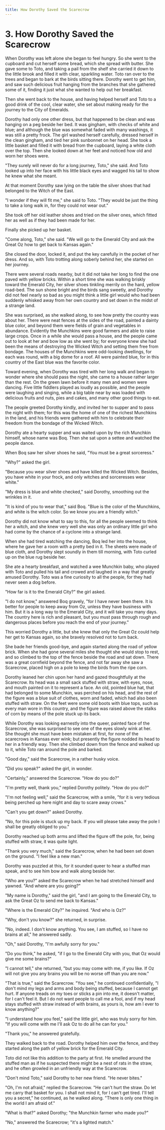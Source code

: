 ```yaml
---
title: How Dorothy Saved the Scarecrow
---
```


# 3. How Dorothy Saved the Scarecrow

When Dorothy was left alone she began to feel hungry. So she went to the cupboard and cut herself some bread, which she spread with butter. She gave some to Toto, and taking a pail from the shelf she carried it down to the little brook and filled it with clear, sparkling water. Toto ran over to the trees and began to bark at the birds sitting there. Dorothy went to get him, and saw such delicious fruit hanging from the branches that she gathered some of it, finding it just what she wanted to help out her breakfast.

Then she went back to the house, and having helped herself and Toto to a good drink of the cool, clear water, she set about making ready for the journey to the City of Emeralds.

Dorothy had only one other dress, but that happened to be clean and was hanging on a peg beside her bed. It was gingham, with checks of white and blue; and although the blue was somewhat faded with many washings, it was still a pretty frock. The girl washed herself carefully, dressed herself in the clean gingham, and tied her pink sunbonnet on her head. She took a little basket and filled it with bread from the cupboard, laying a white cloth over the top. Then she looked down at her feet and noticed how old and worn her shoes were.

"They surely will never do for a long journey, Toto," she said. And Toto looked up into her face with his little black eyes and wagged his tail to show he knew what she meant.

At that moment Dorothy saw lying on the table the silver shoes that had belonged to the Witch of the East.

"I wonder if they will fit me," she said to Toto. "They would be just the thing to take a long walk in, for they could not wear out."

She took off her old leather shoes and tried on the silver ones, which fitted her as well as if they had been made for her.

Finally she picked up her basket.

"Come along, Toto," she said. "We will go to the Emerald City and ask the Great Oz how to get back to Kansas again."

She closed the door, locked it, and put the key carefully in the pocket of her dress. And so, with Toto trotting along soberly behind her, she started on her journey.

There were several roads nearby, but it did not take her long to find the one paved with yellow bricks. Within a short time she was walking briskly toward the Emerald City, her silver shoes tinkling merrily on the hard, yellow road-bed. The sun shone bright and the birds sang sweetly, and Dorothy did not feel nearly so bad as you might think a little girl would who had been suddenly whisked away from her own country and set down in the midst of a strange land.

She was surprised, as she walked along, to see how pretty the country was about her. There were neat fences at the sides of the road, painted a dainty blue color, and beyond them were fields of grain and vegetables in abundance. Evidently the Munchkins were good farmers and able to raise large crops. Once in a while she would pass a house, and the people came out to look at her and bow low as she went by; for everyone knew she had been the means of destroying the Wicked Witch and setting them free from bondage. The houses of the Munchkins were odd-looking dwellings, for each was round, with a big dome for a roof. All were painted blue, for in this country of the East blue was the favorite color.

Toward evening, when Dorothy was tired with her long walk and began to wonder where she should pass the night, she came to a house rather larger than the rest. On the green lawn before it many men and women were dancing. Five little fiddlers played as loudly as possible, and the people were laughing and singing, while a big table near by was loaded with delicious fruits and nuts, pies and cakes, and many other good things to eat.

The people greeted Dorothy kindly, and invited her to supper and to pass the night with them; for this was the home of one of the richest Munchkins in the land, and his friends were gathered with him to celebrate their freedom from the bondage of the Wicked Witch.

Dorothy ate a hearty supper and was waited upon by the rich Munchkin himself, whose name was Boq. Then she sat upon a settee and watched the people dance.

When Boq saw her silver shoes he said, "You must be a great sorceress."

"Why?" asked the girl.

"Because you wear silver shoes and have killed the Wicked Witch. Besides, you have white in your frock, and only witches and sorceresses wear white."

"My dress is blue and white checked," said Dorothy, smoothing out the wrinkles in it.

"It is kind of you to wear that," said Boq. "Blue is the color of the Munchkins, and white is the witch color. So we know you are a friendly witch."

Dorothy did not know what to say to this, for all the people seemed to think her a witch, and she knew very well she was only an ordinary little girl who had come by the chance of a cyclone into a strange land.

When she had tired watching the dancing, Boq led her into the house, where he gave her a room with a pretty bed in it. The sheets were made of blue cloth, and Dorothy slept soundly in them till morning, with Toto curled up on the blue rug beside her.

She ate a hearty breakfast, and watched a wee Munchkin baby, who played with Toto and pulled his tail and crowed and laughed in a way that greatly amused Dorothy. Toto was a fine curiosity to all the people, for they had never seen a dog before.

"How far is it to the Emerald City?" the girl asked.

"I do not know," answered Boq gravely, "for I have never been there. It is better for people to keep away from Oz, unless they have business with him. But it is a long way to the Emerald City, and it will take you many days. The country here is rich and pleasant, but you must pass through rough and dangerous places before you reach the end of your journey."

This worried Dorothy a little, but she knew that only the Great Oz could help her get to Kansas again, so she bravely resolved not to turn back.

She bade her friends good-bye, and again started along the road of yellow brick. When she had gone several miles she thought she would stop to rest, and so climbed to the top of the fence beside the road and sat down. There was a great cornfield beyond the fence, and not far away she saw a Scarecrow, placed high on a pole to keep the birds from the ripe corn.

Dorothy leaned her chin upon her hand and gazed thoughtfully at the Scarecrow. Its head was a small sack stuffed with straw, with eyes, nose, and mouth painted on it to represent a face. An old, pointed blue hat, that had belonged to some Munchkin, was perched on his head, and the rest of the figure was a blue suit of clothes, worn and faded, which had also been stuffed with straw. On the feet were some old boots with blue tops, such as every man wore in this country, and the figure was raised above the stalks of corn by means of the pole stuck up its back.

While Dorothy was looking earnestly into the queer, painted face of the Scarecrow, she was surprised to see one of the eyes slowly wink at her. She thought she must have been mistaken at first, for none of the scarecrows in Kansas ever wink; but presently the figure nodded its head to her in a friendly way. Then she climbed down from the fence and walked up to it, while Toto ran around the pole and barked.

"Good day," said the Scarecrow, in a rather husky voice.

"Did you speak?" asked the girl, in wonder.

"Certainly," answered the Scarecrow. "How do you do?"

"I'm pretty well, thank you," replied Dorothy politely. "How do you do?"

"I'm not feeling well," said the Scarecrow, with a smile, "for it is very tedious being perched up here night and day to scare away crows."

"Can't you get down?" asked Dorothy.

"No, for this pole is stuck up my back. If you will please take away the pole I shall be greatly obliged to you."

Dorothy reached up both arms and lifted the figure off the pole, for, being stuffed with straw, it was quite light.

"Thank you very much," said the Scarecrow, when he had been set down on the ground. "I feel like a new man."

Dorothy was puzzled at this, for it sounded queer to hear a stuffed man speak, and to see him bow and walk along beside her.

"Who are you?" asked the Scarecrow when he had stretched himself and yawned. "And where are you going?"

"My name is Dorothy," said the girl, "and I am going to the Emerald City, to ask the Great Oz to send me back to Kansas."

"Where is the Emerald City?" he inquired. "And who is Oz?"

"Why, don't you know?" she returned, in surprise.

"No, indeed. I don't know anything. You see, I am stuffed, so I have no brains at all," he answered sadly.

"Oh," said Dorothy, "I'm awfully sorry for you."

"Do you think," he asked, "if I go to the Emerald City with you, that Oz would give me some brains?"

"I cannot tell," she returned, "but you may come with me, if you like. If Oz will not give you any brains you will be no worse off than you are now."

"That is true," said the Scarecrow. "You see," he continued confidentially, "I don't mind my legs and arms and body being stuffed, because I cannot get hurt. If anyone treads on my toes or sticks a pin into me, it doesn't matter, for I can't feel it. But I do not want people to call me a fool, and if my head stays stuffed with straw instead of with brains, as yours is, how am I ever to know anything?"

"I understand how you feel," said the little girl, who was truly sorry for him. "If you will come with me I'll ask Oz to do all he can for you."

"Thank you," he answered gratefully.

They walked back to the road. Dorothy helped him over the fence, and they started along the path of yellow brick for the Emerald City.

Toto did not like this addition to the party at first. He smelled around the stuffed man as if he suspected there might be a nest of rats in the straw, and he often growled in an unfriendly way at the Scarecrow.

"Don't mind Toto," said Dorothy to her new friend. "He never bites."

"Oh, I'm not afraid," replied the Scarecrow. "He can't hurt the straw. Do let me carry that basket for you. I shall not mind it, for I can't get tired. I'll tell you a secret," he continued, as he walked along. "There is only one thing in the world I am afraid of."

"What is that?" asked Dorothy; "the Munchkin farmer who made you?"

"No," answered the Scarecrow; "it's a lighted match."
